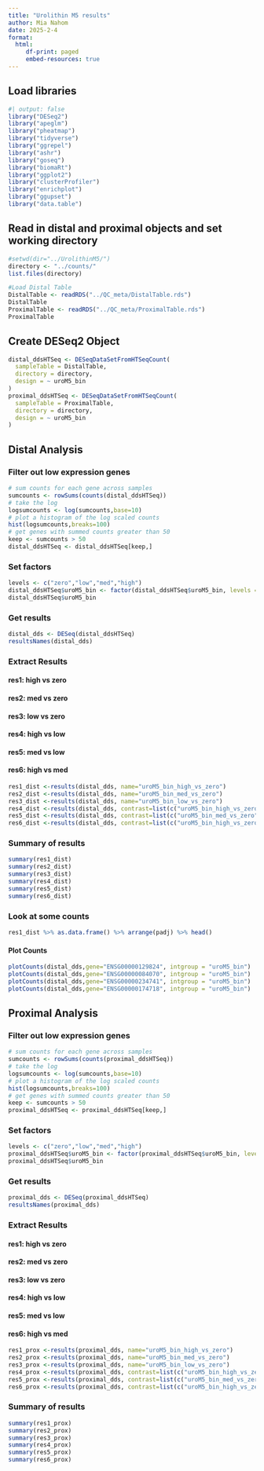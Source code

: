 ```yaml
---
title: "Urolithin M5 results"
author: Mia Nahom
date: 2025-2-4
format: 
  html:
     df-print: paged
     embed-resources: true
---
```


## Load libraries
```r
#| output: false
library("DESeq2")
library("apeglm")
library("pheatmap")
library("tidyverse")
library("ggrepel")
library("ashr")
library("goseq")
library("biomaRt")
library("ggplot2")
library("clusterProfiler")
library("enrichplot")
library("ggupset")
library("data.table")
```

## Read in distal and proximal objects and set working directory

```r
#setwd(dir="../UrolithinM5/")
directory <- "../counts/"
list.files(directory)

#Load Distal Table
DistalTable <- readRDS("../QC_meta/DistalTable.rds")
DistalTable
ProximalTable <- readRDS("../QC_meta/ProximalTable.rds")
ProximalTable
```
## Create DESeq2 Object
```r
distal_ddsHTSeq <- DESeqDataSetFromHTSeqCount(
  sampleTable = DistalTable, 
  directory = directory, 
  design = ~ uroM5_bin
)
proximal_ddsHTSeq <- DESeqDataSetFromHTSeqCount(
  sampleTable = ProximalTable, 
  directory = directory, 
  design = ~ uroM5_bin
)
```
## Distal Analysis
### Filter out low expression genes
```r
# sum counts for each gene across samples
sumcounts <- rowSums(counts(distal_ddsHTSeq))
# take the log
logsumcounts <- log(sumcounts,base=10)
# plot a histogram of the log scaled counts
hist(logsumcounts,breaks=100)
# get genes with summed counts greater than 50
keep <- sumcounts > 50
distal_ddsHTSeq <- distal_ddsHTSeq[keep,]
```

### Set factors
```r
levels <- c("zero","low","med","high")
distal_ddsHTSeq$uroM5_bin <- factor(distal_ddsHTSeq$uroM5_bin, levels = levels)
distal_ddsHTSeq$uroM5_bin
```
### Get results
```r
distal_dds <- DESeq(distal_ddsHTSeq)
resultsNames(distal_dds)
```

### Extract Results
#### res1: high vs zero
#### res2: med vs zero
#### res3: low vs zero
#### res4: high vs low
#### res5: med vs low
#### res6: high vs med

```r
res1_dist <-results(distal_dds, name="uroM5_bin_high_vs_zero")
res2_dist <-results(distal_dds, name="uroM5_bin_med_vs_zero")
res3_dist <-results(distal_dds, name="uroM5_bin_low_vs_zero")
res4_dist <-results(distal_dds, contrast=list(c("uroM5_bin_high_vs_zero"),c("uroM5_bin_low_vs_zero")))
res5_dist <-results(distal_dds, contrast=list(c("uroM5_bin_med_vs_zero"),c("uroM5_bin_low_vs_zero")))
res6_dist <-results(distal_dds, contrast=list(c("uroM5_bin_high_vs_zero"),c("uroM5_bin_med_vs_zero")))

```
### Summary of results
```r
summary(res1_dist)
summary(res2_dist)
summary(res3_dist)
summary(res4_dist)
summary(res5_dist)
summary(res6_dist)
```
### Look at some counts
```r
res1_dist %>% as.data.frame() %>% arrange(padj) %>% head()
```
#### Plot Counts

```r
plotCounts(distal_dds,gene="ENSG00000129824", intgroup = "uroM5_bin")
plotCounts(distal_dds,gene="ENSG00000084070", intgroup = "uroM5_bin")
plotCounts(distal_dds,gene="ENSG00000234741", intgroup = "uroM5_bin")
plotCounts(distal_dds,gene="ENSG00000174718", intgroup = "uroM5_bin")
```

## Proximal Analysis
### Filter out low expression genes
```r
# sum counts for each gene across samples
sumcounts <- rowSums(counts(proximal_ddsHTSeq))
# take the log
logsumcounts <- log(sumcounts,base=10)
# plot a histogram of the log scaled counts
hist(logsumcounts,breaks=100)
# get genes with summed counts greater than 50
keep <- sumcounts > 50
proximal_ddsHTSeq <- proximal_ddsHTSeq[keep,]
```
### Set factors
```r
levels <- c("zero","low","med","high")
proximal_ddsHTSeq$uroM5_bin <- factor(proximal_ddsHTSeq$uroM5_bin, levels = levels)
proximal_ddsHTSeq$uroM5_bin
```
### Get results
```r
proximal_dds <- DESeq(proximal_ddsHTSeq)
resultsNames(proximal_dds)
```

### Extract Results
#### res1: high vs zero
#### res2: med vs zero
#### res3: low vs zero
#### res4: high vs low
#### res5: med vs low
#### res6: high vs med

```r
res1_prox <-results(proximal_dds, name="uroM5_bin_high_vs_zero")
res2_prox <-results(proximal_dds, name="uroM5_bin_med_vs_zero")
res3_prox <-results(proximal_dds, name="uroM5_bin_low_vs_zero")
res4_prox <-results(proximal_dds, contrast=list(c("uroM5_bin_high_vs_zero"),c("uroM5_bin_low_vs_zero")))
res5_prox <-results(proximal_dds, contrast=list(c("uroM5_bin_med_vs_zero"),c("uroM5_bin_low_vs_zero")))
res6_prox <-results(proximal_dds, contrast=list(c("uroM5_bin_high_vs_zero"),c("uroM5_bin_med_vs_zero")))

```
### Summary of results
```r
summary(res1_prox)
summary(res2_prox)
summary(res3_prox)
summary(res4_prox)
summary(res5_prox)
summary(res6_prox)
```

